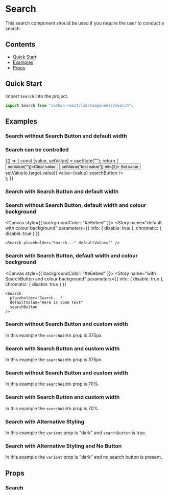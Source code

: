 
<Meta title="Search" />

# Search

This search component should be used if you require the user to conduct a search.

## Contents

- [Quick Start](#quick-start)
- [Examples](#examples)
- [Props](#props)

## Quick Start

Import `Search` into the project.

```javascript
import Search from "carbon-react/lib/components/search";
```

## Examples

### Search without Search Button and default width

<Canvas>
  <Story name="default" parameters={{ info: { disable: true } }}>
    <Search placeholder="Search..." defaultValue="" />
  </Story>
</Canvas>

### Search can be controlled

<Canvas>
  <Story name="controlled" parameters={{ info: { disable: true } }}>
    {() => {
      const [value, setValue] = useState("");
      return (
        <div>
          <Button onClick={() => setValue("")}>Clear value</Button>
          <Button onClick={() => setValue("test value")} ml={2}>
            Set value
          </Button>
          <Search
            id="test"
            name="test"
            placeholder="Search..."
            onChange={(e) => setValue(e.target.value)}
            value={value}
            searchButton
          />
        </div>
      );
    }}
  </Story>
</Canvas>

### Search with Search Button and default width

<Canvas>
  <Story name="with SearchButton" parameters={{ info: { disable: true } }}>
    <Search defaultValue="Here is some text" searchButton />
  </Story>
</Canvas>

### Search without Search Button, default width and colour background

<Canvas style={{ backgroundColor: "#e6ebed" }}>
  <Story
    name="default with colour background"
    parameters={{ info: { disable: true }, chromatic: { disable: true } }}
  >
    <Search placeholder="Search..." defaultValue="" />
  </Story>
</Canvas>

### Search with Search Button, default width and colour background

<Canvas style={{ backgroundColor: "#e6ebed" }}>
  <Story
    name="with SearchButton and colour background"
    parameters={{ info: { disable: true }, chromatic: { disable: true } }}
  >
    <Search
      placeholder="Search..."
      defaultValue="Here is some text"
      searchButton
    />
  </Story>
</Canvas>

### Search without Search Button and custom width

In this example the `searchWidth` prop is 375px.

<Canvas>
  <Story name="custom Width using px" parameters={{ info: { disable: true } }}>
    <Search placeholder="Search..." defaultValue="" searchWidth="375px" />
  </Story>
</Canvas>

### Search with Search Button and custom width

In this example the `searchWidth` prop is 375px.

<Canvas>
  <Story
    name="with SearchButton and Custom Width using px"
    parameters={{ info: { disable: true } }}
  >
    <Search defaultValue="Here is some text" searchButton searchWidth="375px" />
  </Story>
</Canvas>

### Search without Search Button and custom width

In this example the `searchWidth` prop is 70%.

<Canvas>
  <Story name="custom Width using %" parameters={{ info: { disable: true } }}>
    <Search placeholder="Search..." defaultValue="" searchWidth="70%" />
  </Story>
</Canvas>

### Search with Search Button and custom width

In this example the `searchWidth` prop is 70%.

<Canvas>
  <Story
    name="with SearchButton and Custom Width using %"
    parameters={{ info: { disable: true } }}
  >
    <Search defaultValue="Here is some text" searchButton searchWidth="70%" />
  </Story>
</Canvas>

### Search with Alternative Styling

In this example the `variant` prop is "dark" and `searchButton` is true.

<Canvas>
  <Story name="with Alt Styling" parameters={{ info: { disable: true } }}>
    <Box width="700px" height="108px">
      <div style={{ padding: "32px", backgroundColor: "#003349" }}>
        <Search
          placeholder="Search..."
          defaultValue="Here is some text"
          searchButton
          variant="dark"
        />
      </div>
    </Box>
  </Story>
</Canvas>

### Search with Alternative Styling and No Button

In this example the `variant` prop is "dark" and no search button is present.

<Canvas>
  <Story
    name="with Alt Styling and no button"
    parameters={{ info: { disable: true } }}
  >
    <Box width="700px" height="108px">
      <div style={{ padding: "32px", backgroundColor: "#003349" }}>
        <Search placeholder="Search..." defaultValue="" variant="dark" />
      </div>
    </Box>
  </Story>
</Canvas>

## Props

### Search

<StyledSystemProps of={Search} noHeader margin />
